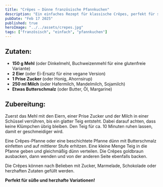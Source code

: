 ```yaml
---
title: "Crêpes – Dünne französische Pfannkuchen"
description: "Ein einfaches Rezept für klassische Crêpes, perfekt für süße oder herzhafte Füllungen."
pubDate: "Feb 17 2025"
published: true
heroImage: "../../assets/crepes.jpg"
tags: ["französisch", "einfach", "pfannkuchen"]
---
```


## Zutaten:
- **150 g Mehl** (oder Dinkelmehl, Buchweizenmehl für eine glutenfreie Variante)
- **2 Eier** (oder Ei-Ersatz für eine vegane Version)
- **1 Prise Zucker** (oder Honig, Ahornsirup)
- **250 ml Milch** (oder Hafermilch, Mandelmilch, Sojamilch)
- **Etwas Butterschmalz** (oder Butter, Öl, Margarine)

## Zubereitung:
Zuerst das Mehl mit den Eiern, einer Prise Zucker und der Milch in einer Schüssel verrühren, bis ein glatter Teig entsteht. Dabei darauf achten, dass keine Klümpchen übrig bleiben. Den Teig für ca. 10 Minuten ruhen lassen, damit er geschmeidiger wird.

Eine Crêpes-Pfanne oder eine beschichtete Pfanne dünn mit Butterschmalz einfetten und auf mittlerer Stufe erhitzen. Eine kleine Menge Teig in die Pfanne geben und gleichmäßig dünn verteilen. Die Crêpes goldbraun ausbacken, dann wenden und von der anderen Seite ebenfalls backen.

Die Crêpes können nach Belieben mit Zucker, Marmelade, Schokolade oder herzhaften Zutaten gefüllt werden.  

**Perfekt für süße und herzhafte Variationen!**

